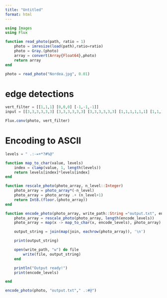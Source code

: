 ```yaml
---
title: "Untitled"
format: html
---
```


```julia

using Images
using Flux
```

```julia

function read_photo(path, ratio = 1)
    photo = imresize(load(path),ratio=ratio)
    photo = Gray.(photo)
    array = convert(Array{Float64},photo) 
    return array
end

photo = read_photo("Nordea.jpg", 0.01)


```


# edge detections

```julia

vert_filter = [[1,1,1] [0,0,0] [-1,-1,-1]]
input = [[3,3,3,3,3,3] [3,3,3,3,3,3] [3,3,3,3,3,3] [1,1,1,1,1,1] [1,1,1,1,1,1] [1,1,1,1,1,1]]

Flux.conv(photo, vert_filter)
```

# Encoding to ASCII

```julia

levels = " .:-=+*?#%@"

function map_to_char(value, levels)
    index = clamp(value, 1, length(levels)) 
    return levels[index]*levels[index]
end

function rescale_photo(photo_array, n_level::Integer)
    photo_array = photo_array*(-n_level)
    photo_array = photo_array .+ (n_level+1)
    return Int8.(floor.(photo_array))
end

function encode_photo(photo_array, write_path::String ="output.txt", encode_levels::String = " .:-=+*?#%@")
    photo_array = rescale_photo(photo_array, length(encode_levels))
    photo_array = map(x -> map_to_char(x, encode_levels), photo_array)

    output_string = join(map(join, eachrow(photo_array)), '\n')

    print(output_string)

    open(write_path, "w") do file
        write(file, output_string)
    end

    println("Output ready!")
    print(encode_levels)

end

```
```julia
encode_photo(photo, "output.txt"," .:#@")
```